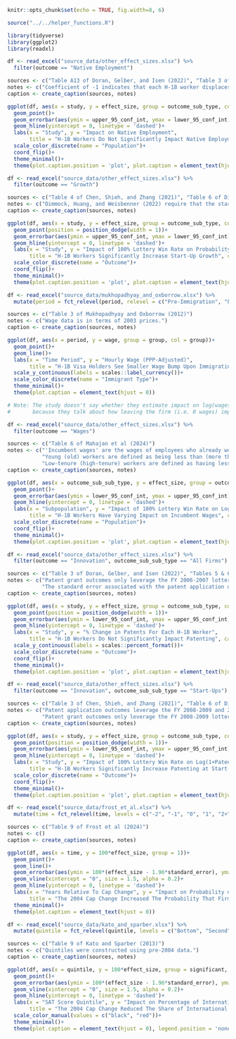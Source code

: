 ```r
knitr::opts_chunk$set(echo = TRUE, fig.width=8, 6)

source("../../helper_functions.R")

library(tidyverse)
library(ggplot2)
library(readxl)
```

```r
df <- read_excel("source_data/other_effect_sizes.xlsx") %>%
  filter(outcome == "Native Employment")

sources <- c("Table A13 of Doran, Gelber, and Isen (2022)", "Table 3 of Mahajan et al (2024)")
notes <- c("Coefficient of -1 indicates that each H-1B worker displaces a native worker.")
caption <- create_caption(sources, notes)

ggplot(df, aes(x = study, y = effect_size, group = outcome_sub_type, col = outcome_sub_type))+
  geom_point()+
  geom_errorbar(aes(ymin = upper_95_conf_int, ymax = lower_95_conf_int))+
  geom_hline(yintercept = 0, linetype = 'dashed')+
  labs(x = "Study", y = "Impact on Native Employment", 
       title = "H-1B Workers Do Not Significantly Impact Native Employment", caption = caption)+
  scale_color_discrete(name = "Population")+
  coord_flip()+
  theme_minimal()+
  theme(plot.caption.position = 'plot', plot.caption = element_text(hjust = 0), plot.title.position = 'plot')
```
```r
df <- read_excel("source_data/other_effect_sizes.xlsx") %>%
  filter(outcome == "Growth")

sources <- c("Table 4 of Chen, Shieh, and Zhang (2021)", "Table 6 of Dimmock, Huang, and Weisbenner (2022)")
notes <- c("Dimmock, Huang, and Weisbenner (2022) require that the start-up be acquired for at least $25 million.")
caption <- create_caption(sources, notes)

ggplot(df, aes(x = study, y = effect_size, group = outcome_sub_type, col = outcome_sub_type))+
  geom_point(position = position_dodge(width = 1))+
  geom_errorbar(aes(ymin = upper_95_conf_int, ymax = lower_95_conf_int), position = position_dodge(width = 1))+
  geom_hline(yintercept = 0, linetype = 'dashed')+
  labs(x = "Study", y = "Impact of 100% Lottery Win Rate on Probability of Outcome (Percentage Points)", 
       title = "H-1B Workers Significantly Increase Start-Up Growth", caption = caption)+
  scale_color_discrete(name = "Outcome")+
  coord_flip()+
  theme_minimal()+
  theme(plot.caption.position = 'plot', plot.caption = element_text(hjust = 0), plot.title.position = 'plot')
```


```r
df <- read_excel("source_data/mukhopadhyay_and_oxborrow.xlsx") %>%
  mutate(period = fct_relevel(period, relevel = c("Pre-Immigration", "Post-Immigration")))

sources <- c("Table 3 of Mukhopadhyay and Oxborrow (2012)")
notes <- c("Wage data is in terms of 2003 prices.")
caption <- create_caption(sources, notes)

ggplot(df, aes(x = period, y = wage, group = group, col = group))+
  geom_point()+
  geom_line()+
  labs(x = "Time Period", y = "Hourly Wage (PPP-Adjusted)", 
       title = "H-1B Visa Holders See Smaller Wage Bump Upon Immigrating to the US", caption = caption)+
  scale_y_continuous(labels = scales::label_currency())+
  scale_color_discrete(name = "Immigrant Type")+
  theme_minimal()+
  theme(plot.caption = element_text(hjust = 0))
```

```r
# Note: The study doesn't say whether they estimate impact on log(wages) or log(1+wages), but it seems like the latter 
#       because they talk about how leaving the firm (i.e. 0 wages) impacts the coefficients. 

df <- read_excel("source_data/other_effect_sizes.xlsx") %>%
  filter(outcome == "Wages")

sources <- c("Table 6 of Mahajan et al (2024)")
notes <- c("'Incumbent wages' are the wages of employees who already work at the company when the H-1B worker wins the lottery.", 
           "Young (old) workers are defined as being less than (more than) 40 years of age.", 
           "Low-tenure (high-tenure) workers are defined as having less than (more than) 3 years of working experience.")
caption <- create_caption(sources, notes)

ggplot(df, aes(x = outcome_sub_sub_type, y = effect_size, group = outcome_sub_type, col = outcome_sub_type))+
  geom_point()+
  geom_errorbar(aes(ymin = lower_95_conf_int, ymax = upper_95_conf_int))+
  geom_hline(yintercept = 0, linetype = 'dashed')+
  labs(x = "Subpopulation", y = "Impact of 100% Lottery Win Rate on Log(Wages)", 
       title = "H-1B Workers Have Varying Impact on Incumbent Wages", caption = caption)+
  scale_color_discrete(name = "Population")+
  coord_flip()+
  theme_minimal()+
  theme(plot.caption.position = 'plot', plot.caption = element_text(hjust = 0), plot.title.position = 'plot')
```

```r
df <- read_excel("source_data/other_effect_sizes.xlsx") %>%
  filter(outcome == "Innovation", outcome_sub_sub_type == "All Firms")

sources <- c("Table 3 of Doran, Gelber, and Isen (2022)", "Tables 5 & 6 of Wu (2018)")
notes <- c("Patent grant outcomes only leverage the FY 2006-2007 lotteries.", 
           "The standard error associated with the patent application outcome is approximately zero.")
caption <- create_caption(sources, notes)

ggplot(df, aes(x = study, y = effect_size, group = outcome_sub_type, col = outcome_sub_type))+
  geom_point(position = position_dodge(width = 1))+
  geom_errorbar(aes(ymin = lower_95_conf_int, ymax = upper_95_conf_int), position = position_dodge(width = 1))+
  geom_hline(yintercept = 0, linetype = 'dashed')+
  labs(x = "Study", y = "% Change in Patents For Each H-1B Worker", 
       title = "H-1B Workers Do Not Significantly Impact Patenting", caption = caption)+
  scale_y_continuous(labels = scales::percent_format())+
  scale_color_discrete(name = "Outcome")+
  coord_flip()+
  theme_minimal()+
  theme(plot.caption.position = 'plot', plot.caption = element_text(hjust = 0), plot.title.position = 'plot')
```

```r
df <- read_excel("source_data/other_effect_sizes.xlsx") %>%
  filter(outcome == "Innovation", outcome_sub_sub_type == "Start-Ups")

sources <- c("Table 3 of Chen, Shieh, and Zhang (2021)", "Table 6 of Dimmock, Huang, and Weisbenner (2022)")
notes <- c("Patent application outcomes leverage the FY 2008-2009 and 2014-2016 lotteries.", 
           "Patent grant outcomes only leverage the FY 2008-2009 lotteries.")
caption <- create_caption(sources, notes)

ggplot(df, aes(x = study, y = effect_size, group = outcome_sub_type, col = outcome_sub_type))+
  geom_point(position = position_dodge(width = 1))+
  geom_errorbar(aes(ymin = lower_95_conf_int, ymax = upper_95_conf_int), position = position_dodge(width = 1))+
  geom_hline(yintercept = 0, linetype = 'dashed')+
  labs(x = "Study", y = "Impact of 100% Lottery Win Rate on Log(1+Patents)", 
       title = "H-1B Workers Significantly Increase Patenting at Start-Ups", caption = caption)+
  scale_color_discrete(name = "Outcome")+
  coord_flip()+
  theme_minimal()+
  theme(plot.caption.position = 'plot', plot.caption = element_text(hjust = 0), plot.title.position = 'plot')
```

```r
df <- read_excel("source_data/frost_et_al.xlsx") %>%
  mutate(time = fct_relevel(time, levels = c("-2", "-1", "0", "1", "2+")))

sources <- c("Table 9 of Frost et al (2024)")
notes <- c()
caption <- create_caption(sources, notes)

ggplot(df, aes(x = time, y = 100*effect_size, group = 1))+
  geom_point()+
  geom_line()+
  geom_errorbar(aes(ymin = 100*(effect_size - 1.96*standard_error), ymax = 100*(effect_size + 1.96*standard_error)))+
  geom_vline(xintercept = "0", size = 1.5, alpha = 0.2)+
  geom_hline(yintercept = 0, linetype = 'dashed')+
  labs(x = "Years Relative To Cap Change", y = "Impact on Probability of Restatement\n(Percentage Points)", 
       title = "The 2004 Cap Change Increased The Probability That Firms Issued Financial Restatements", caption = caption)+
  theme_minimal()+
  theme(plot.caption = element_text(hjust = 0))
```

```r
df <- read_excel("source_data/kato_and_sparber.xlsx") %>%
  mutate(quintile = fct_relevel(quintile, levels = c("Bottom", "Second", "Middle", "Fourth", "Top")))

sources <- c("Table 9 of Kato and Sparber (2013)")
notes <- c("Quintiles were constructed using pre-2004 data.")
caption <- create_caption(sources, notes)

ggplot(df, aes(x = quintile, y = 100*effect_size, group = significant, col = significant))+
  geom_point()+
  geom_errorbar(aes(ymin = 100*(effect_size - 1.96*standard_error), ymax = 100*(effect_size + 1.96*standard_error)))+
  geom_vline(xintercept = "0", size = 1.5, alpha = 0.2)+
  geom_hline(yintercept = 0, linetype = 'dashed')+
  labs(x = "SAT Score Quintile", y = "Impact on Percentage of International Student\nApplicants in Quintile (Percentage Points)", 
       title = "The 2004 Cap Change Reduced The Share of International Applicants With\nThe Lowest and Highest SAT Scores", caption = caption)+
  scale_color_manual(values = c("black", "red"))+
  theme_minimal()+
  theme(plot.caption = element_text(hjust = 0), legend.position = 'none')
```